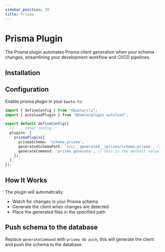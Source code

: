 ```yaml
---
sidebar_position: 20
title: Prisma
---
```


# Prisma Plugin

The Prisma plugin automates Prisma client generation when your schema changes, streamlining your development workflow and CI/CD pipelines.

## Installation


<PackageManagerAdd package="@baeta/plugin-prisma" dev={true} />

## Configuration

Enable prisma plugin in your `baeta.ts`:

```typescript
import { defineConfig } from "@baeta/cli";
import { autoloadPlugin } from "@baeta/plugin-autoload";

export default defineConfig({
  // ... other config
  plugins: [
    prismaPlugin({
      prismaSchema: 'schema.prisma',
      generatedSchemaPath: 'src/__generated__/prisma/schema.prisma', // OR node_modules/@prisma/client/schema.prisma
      generateCommand: 'prisma generate', // this is the default value
    }),
  ],
});
```

## How It Works

The plugin will automatically:
- Watch for changes in your Prisma schema
- Generate the client when changes are detected
- Place the generated files in the specified path

## Push schema to the database

Replace `generateCommand` with `prisma db push`, this will generate the client and push the schema to the database.
